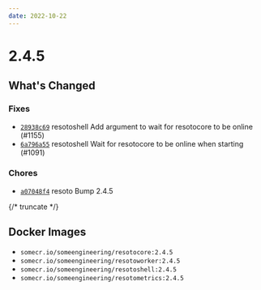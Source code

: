 ```yaml
---
date: 2022-10-22
---
```


# 2.4.5

## What's Changed

### Fixes

- [`28938c69`](https://github.com/someengineering/resoto/commit/28938c69) <span class="badge badge--secondary">resotoshell</span> Add argument to wait for resotocore to be online (#1155)
- [`6a796a55`](https://github.com/someengineering/resoto/commit/6a796a55) <span class="badge badge--secondary">resotoshell</span> Wait for resotocore to be online when starting (#1091)

### Chores

- [`a07048f4`](https://github.com/someengineering/resoto/commit/a07048f4) <span class="badge badge--secondary">resoto</span> Bump 2.4.5

{/* truncate */}

## Docker Images

- `somecr.io/someengineering/resotocore:2.4.5`
- `somecr.io/someengineering/resotoworker:2.4.5`
- `somecr.io/someengineering/resotoshell:2.4.5`
- `somecr.io/someengineering/resotometrics:2.4.5`
